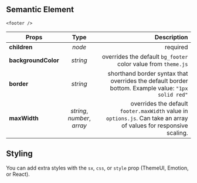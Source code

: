 
<Title type="footer" title="Footer">
  <Styled.p>
    The Footer component sits at the bottom of your layout and serves as the
    document's <i>footer</i> element.
  </Styled.p>
</Title>

## Semantic Element

`<footer />`

| Props               |            Type             |                                                                                                        Description |
| ------------------- | :-------------------------: | -----------------------------------------------------------------------------------------------------------------: |
| **children**        |           _node_            |                                                                                                           required |
| **backgroundColor** |          _string_           |                                                      overrides the default `bg_footer` color value from `theme.js` |
| **border**          |          _string_           |                 shorthand border syntax that overrides the default border bottom. Example value: `"1px solid red"` |
| **maxWidth**        | _string_, _number_, _array_ | overrides the default `footer.maxWidth` value in `options.js`. Can take an array of values for responsive scaling. |

## Styling

You can add extra styles with the `sx`, `css`, or `style` prop (ThemeUI, Emotion, or React).
